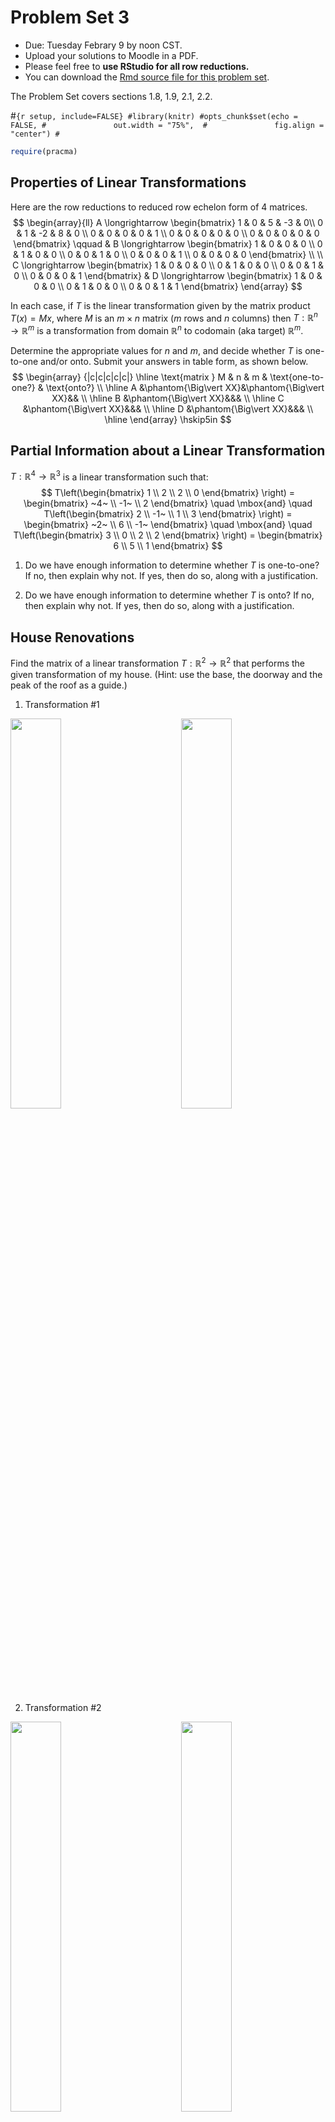 
# Problem Set 3

* Due: Tuesday Febrary 9 by noon CST. 
* Upload your solutions to Moodle in a PDF. 
* Please feel free to **use RStudio for all row reductions.**
* You can download the [Rmd source file  for this problem set](https://github.com/mathbeveridge/math236_f20/blob/main/PS3-problem-set-3.Rmd).

The Problem Set covers sections 1.8, 1.9, 2.1, 2.2.


#```{r setup, include=FALSE}
#library(knitr)
#opts_chunk$set(echo = FALSE,
#               out.width = "75%", 
#               fig.align = "center")
#```

```r
require(pracma)
```




## Properties of Linear Transformations
Here are the row reductions to reduced row echelon form of 4 matrices.
$$
\begin{array}{ll}
A \longrightarrow \begin{bmatrix} 1 & 0 & 5 & -3 & 0\\ 0 & 1 & -2 & 8  & 0 \\ 0 & 0 & 0 & 0 & 1  \\ 0 & 0 & 0 & 0 &  0 \\ 0 & 0 & 0  & 0 &  0 \end{bmatrix} \qquad
& 
B \longrightarrow \begin{bmatrix} 1 & 0 & 0 & 0 \\ 0 & 1 & 0 & 0 \\ 0 & 0 & 1 & 0 \\ 0 & 0 & 0 & 1 \\ 0 & 0 & 0 & 0 \end{bmatrix} 
\\
\\
C \longrightarrow \begin{bmatrix} 1 & 0 & 0 & 0 \\ 0 & 1 & 0  & 0 \\ 0 & 0 & 1 & 0  \\ 0 & 0 & 0 &  1 \end{bmatrix}
&
D \longrightarrow \begin{bmatrix} 1 & 0 & 0 & 0  \\ 0 & 1 & 0  & 0  \\ 0 & 0 & 1 & 1   \end{bmatrix} 
\end{array}
$$

In each case, if $T$ is the linear transformation given by the matrix product $T(x) = M x$, where $M$ is an $m \times n$ matrix ($m$ rows and $n$ columns) then $T: \mathbb{R}^n \to \mathbb{R}^m$ is a transformation from domain $\mathbb{R}^n$ to codomain (aka target) $\mathbb{R}^m$. 

Determine the appropriate values for $n$ and $m$, and decide whether $T$ is one-to-one and/or onto. Submit your answers in table form, as shown below.
$$
\begin{array} {|c|c|c|c|c|} 
\hline
\text{matrix } M &  n  &  m & \text{one-to-one?} & \text{onto?} \\ \hline
A &\phantom{\Big\vert XX}&\phantom{\Big\vert XX}&& \\ \hline
B &\phantom{\Big\vert XX}&&& \\ \hline
C &\phantom{\Big\vert XX}&&& \\ \hline
D &\phantom{\Big\vert XX}&&& \\ \hline
\end{array} \hskip5in
$$


## Partial Information about a Linear Transformation

$T: \mathbb{R}^4 \rightarrow \mathbb{R}^3$ is a linear transformation such that: 
$$
T\left(\begin{bmatrix} 1 \\ 2 \\ 2 \\ 0 \end{bmatrix} \right)
=
\begin{bmatrix}  ~4~ \\ -1~ \\ 2 \end{bmatrix}
\quad \mbox{and} \quad
T\left(\begin{bmatrix} 2 \\ -1~ \\ 1 \\ 3 \end{bmatrix} \right)
=
\begin{bmatrix} ~2~ \\ 6  \\ -1~ \end{bmatrix}
\quad \mbox{and} \quad
T\left(\begin{bmatrix} 3 \\ 0 \\ 2 \\ 2 \end{bmatrix} \right)
=
\begin{bmatrix} 6 \\ 5  \\ 1 \end{bmatrix}
$$

  1. Do we have enough information to  determine whether $T$ is one-to-one? If no, then explain why not. If yes, then do so, along with a justification.


  2. Do we have enough information to determine whether $T$ is onto? If no, then  explain why not. If yes, then do so, along with  a justification.







## House Renovations

Find the matrix of a linear transformation $T: \mathbb{R}^2 \to \mathbb{R}^2$ that performs the given transformation of my house. (Hint: use the base, the doorway and the peak of the roof as a guide.)

1. Transformation \#1

![](images/ps3-house1.png){width=40%} $\qquad \qquad$ ![](images/ps3-house2.png){width=40%}


2. Transformation \#2

![](images/ps3-house1.png){width=40%} $\qquad \qquad$ ![](images/ps3-house3.png){width=40%}


For your convenience, here is the code to make the original plot of the house.

```
par(pty="s")
house = cbind(c(0,0), c(0,3/4), c(1/2,3/4), c(1/2,0), c(1,0), c(1,1), c(5/4,1), c(0,2), c(-5/4,1), c(-1,1), c(-1,0), c(0,0));

plot(house[1,],house[2,],type="n",xlim=c(-6,6),ylim=c(-6,6),xlab="x",ylab="y", asp=1)
abline(h=-6:6, v=-6:6, col="gray", lty="dotted")
polygon(house[1,], house[2,], col = "gray", border = "blue")
```

More coming!


